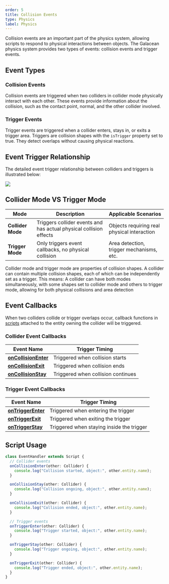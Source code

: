 ```yaml
---
order: 5
title: Collision Events
type: Physics
label: Physics
---
```


Collision events are an important part of the physics system, allowing scripts to respond to physical interactions between objects. The Galacean physics system provides two types of events: collision events and trigger events.

## Event Types

### Collision Events
Collision events are triggered when two colliders in collider mode physically interact with each other. These events provide information about the collision, such as the contact point, normal, and the other collider involved.

### Trigger Events
Trigger events are triggered when a collider enters, stays in, or exits a trigger area. Triggers are collision shapes with the `isTrigger` property set to true. They detect overlaps without causing physical reactions.

## Event Trigger Relationship

The detailed event trigger relationship between colliders and triggers is illustrated below:

<Image src="https://mdn.alipayobjects.com/huamei_vvspai/afts/img/A*erlGRKk7dNMAAAAAAAAAAAAADsqFAQ/original" />

## Collider Mode VS Trigger Mode

| Mode | Description | Applicable Scenarios |
| ---- | ---- | -------- |
| **Collider Mode** | Triggers collider events and has actual physical collision effects | Objects requiring real physical interaction |
| **Trigger Mode** | Only triggers event callbacks, no physical collision | Area detection, trigger mechanisms, etc. |

<Callout type="positive">
Collider mode and trigger mode are properties of collision shapes. A collider can contain multiple collision shapes, each of which can be independently set as a trigger. This means:
A collider can have both modes simultaneously, with some shapes set to collider mode and others to trigger mode, allowing for both physical collisions and area detection
</Callout>

## Event Callbacks

When two colliders collide or trigger overlaps occur, callback functions in [scripts](/docs/script/script) attached to the entity owning the collider will be triggered.

### Collider Event Callbacks
| Event Name | Trigger Timing |
| --- | --- |
| [**onCollisionEnter**](/apis/core/#Script-onCollisionEnter) | Triggered when collision starts |
| [**onCollisionExit**](/apis/core/#Script-onCollisionExit) | Triggered when collision ends |
| [**onCollisionStay**](/apis/core/#Script-onCollisionStay) | Triggered when collision continues |

### Trigger Event Callbacks
| Event Name | Trigger Timing |
| --- | --- |
| [**onTriggerEnter**](/apis/core/#Script-onTriggerEnter) | Triggered when entering the trigger |
| [**onTriggerExit**](/apis/core/#Script-onTriggerExit) | Triggered when exiting the trigger |
| [**onTriggerStay**](/apis/core/#Script-onTriggerStay) | Triggered when staying inside the trigger |


## Script Usage

```typescript
class EventHandler extends Script {
  // Collider events
  onCollisionEnter(other: Collider) {
    console.log("Collision started, object:", other.entity.name);
  }

  onCollisionStay(other: Collider) {
    console.log("Collision ongoing, object:", other.entity.name);
  }

  onCollisionExit(other: Collider) {
    console.log("Collision ended, object:", other.entity.name);
  }

  // Trigger events
  onTriggerEnter(other: Collider) {
    console.log("Trigger started, object:", other.entity.name);
  }

  onTriggerStay(other: Collider) {
    console.log("Trigger ongoing, object:", other.entity.name);
  }

  onTriggerExit(other: Collider) {
    console.log("Trigger ended, object:", other.entity.name);
  }
}
```
